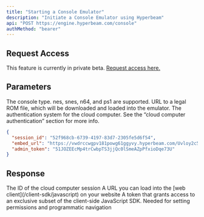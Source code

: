 ```yaml
---
title: "Starting a Console Emulator"
description: "Initiate a Console Emulator using Hyperbeam"
api: "POST https://engine.hyperbeam.com/console"
authMethod: "bearer"
---
```


## Request Access

This feature is currently in private beta. <a href="https://docs.google.com/forms/d/e/1FAIpQLSdsVFZ4cQ4Q2nHNRhwb6SvmJIekv7fuQVa27zWnk_r5F48B5w/viewform?usp=pp_url" target="_blank" rel="noopener noreferrer">Request access here.</a>

## Parameters

<ParamField body="type" type="string" default="''" required>
  The console type. nes, snes, n64, and ps1 are supported.
</ParamField>

<ParamField body="room_url" type="string" default="''" required>
  URL to a legal ROM file, which will be downloaded and loaded into the
  emulator.
</ParamField>

<ParamField body="auth" type="object" default='"auth": {"type": "token"}}'>
  The authentication system for the cloud computer. See the “cloud computer
  authentication” section for more info.
</ParamField>

<ResponseExample>

```json Response Example
{
  "session_id": "52f968cb-6739-4197-83d7-2305fe5d6f54",
  "embed_url": "https://vwdrccwgpv181powg61ggyvy.hyperbeam.com/Uvloy2c5QZeD1yMF_l1vVA?token=c8iw3SmQglOU0ugfLr3dWY2LalSKI_WOGUldEt8knbw",
  "admin_token": "51JOZEEcMp4trCwbpTS3jjQc0lSmeAZpPfxioDqe73U"
}
```

</ResponseExample>

## Response

<ResponseField name="session_id" type="string">
  The ID of the cloud computer session
</ResponseField>

<ResponseField name="embed_url" type="string">
  A URL you can load into the [web client](/client-sdk/javascript) on your
  website
</ResponseField>

<ResponseField name="admin_token" type="string">
  A token that grants access to an exclusive subset of the client-side
  JavaScript SDK. Needed for setting permissions and programmatic navigation
</ResponseField>
